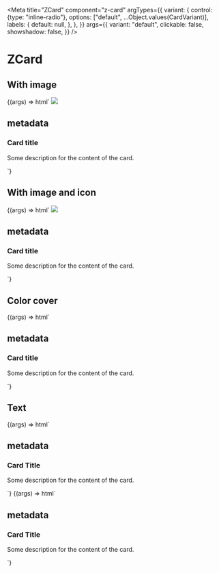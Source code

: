 
<Meta
  title="ZCard"
  component="z-card"
  argTypes={{
    variant: {
      control: {type: "inline-radio"},
      options: ["default", ...Object.values(CardVariant)],
      labels: {
        default: null,
      },
    },
  }}
  args={{
    variant: "default",
    clickable: false,
    showshadow: false,
  }}
/>

# ZCard

## With image

<Canvas>
  <Story name="With image">
    {(args) => html`
      <z-card
        class="demo-card"
        .variant="${args.variant}"
        .clickable="${args.clickable}"
        .showshadow="${args.showshadow}"
      >
        <img
          slot="cover"
          src="https://i.pinimg.com/originals/b9/fc/7e/b9fc7e6b2dd2ca128bcc3412e68994f0.jpg"
        />
        <h2
          class="body-5"
          slot="metadata"
        >
          metadata
        </h2>
        <h3 slot="title">Card title</h3>
        <p
          class="body-3"
          slot="text"
        >
          Some description for the content of the card.
        </p>
        <z-icon
          name="share"
          slot="action"
        ></z-icon>
        <z-icon
          name="delete"
          slot="action"
        ></z-icon>
      </z-card>
    `}
  </Story>
</Canvas>

## With image and icon

<Canvas>
  <Story
    name="With image and icon"
    args={{
      coverIcon: "play-filled",
    }}
  >
    {(args) => html`
      <z-card
        class="demo-card"
        cover-icon="${args.coverIcon}"
        .variant="${args.variant}"
        .clickable="${args.clickable}"
        .showshadow="${args.showshadow}"
      >
        <img
          slot="cover"
          src="https://i.pinimg.com/originals/b9/fc/7e/b9fc7e6b2dd2ca128bcc3412e68994f0.jpg"
        />
        <h2
          class="body-5"
          slot="metadata"
        >
          metadata
        </h2>
        <h3 slot="title">Card title</h3>
        <p
          class="body-3"
          slot="text"
        >
          Some description for the content of the card.
        </p>
        <z-icon
          name="share"
          slot="action"
        ></z-icon>
        <z-icon
          name="delete"
          slot="action"
        ></z-icon>
      </z-card>
    `}
  </Story>
</Canvas>

## Color cover

<Canvas>
  <Story
    name="Color cover"
    args={{
      "--z-card--color-cover-background": "var(--yellow500)",
    }}
  >
    {(args) => html`
      <z-card
        class="demo-card"
        .variant="${args.variant}"
        .clickable="${args.clickable}"
        .showshadow="${args.showshadow}"
        style="--z-card--color-cover-background: ${args["--z-card--color-cover-background"]};"
      >
        <h2
          class="body-5"
          slot="metadata"
        >
          metadata
        </h2>
        <h3 slot="title">Card title</h3>
        <p
          class="body-3"
          slot="text"
        >
          Some description for the content of the card.
        </p>
        <z-icon
          name="share"
          slot="action"
        ></z-icon>
        <z-icon
          name="delete"
          slot="action"
        ></z-icon>
      </z-card>
    `}
  </Story>
</Canvas>

## Text

<Canvas>
  <Story
    name="Text variant - primary background"
    args={{
      "--z-card--text-border-radius": "4px",
    }}
    parameters={{
      controls: {
        exclude: ["variant"],
      },
    }}
  >
    {(args) => html`
      <z-card
        class="text-variant-card"
        variant="text"
        .clickable="${args.clickable}"
        .showshadow="${args.showshadow}"
        style=${styleMap({
          "--z-card--text-background": "var(--color-primary01)",
          "--z-card--text-border-radius": `${args["--z-card--text-border-radius"]}`,
          "color": "var(--color-text-inverse)",
        })}
      >
        <h2
          class="body-5"
          slot="metadata"
        >
          metadata
        </h2>
        <h3 slot="title">Card Title</h3>
        <p
          class="body-3"
          slot="text"
        >
          Some description for the content of the card.
        </p>
        <z-icon
          name="share"
          slot="action"
          fill="color-surface01"
        ></z-icon>
        <z-icon
          name="delete"
          slot="action"
          fill="color-surface01"
        ></z-icon>
      </z-card>
    `}
  </Story>
  <Story
    name="Text variant - white background and bordered"
    args={{
      "--z-card--text-border": "2px solid var(--gray800)",
      "--z-card--text-border-radius": "4px",
      "--z-card--text-padding": "4px",
    }}
    parameters={{
      controls: {
        exclude: ["variant"],
      },
    }}
  >
    {(args) => html`<z-card
      class="text-variant-card"
      variant="text"
      .clickable="${args.clickable}"
      .showshadow="${args.showshadow}"
      style=${styleMap({
        "--z-card--text-background": `var(--color-white)`,
        "--z-card--text-border": `${args["--z-card--text-border"]}`,
        "--z-card--text-border-radius": `${args["--z-card--text-border-radius"]}`,
        "--z-card--text-padding": `${args["--z-card--text-padding"]}`,
      })}
    >
      <h2
        class="body-5"
        slot="metadata"
      >
        metadata
      </h2>
      <h3 slot="title">Card Title</h3>
      <p
        class="body-3"
        slot="text"
      >
        Some description for the content of the card.
      </p>
      <z-icon
        name="share"
        slot="action"
        fill="color-primary01"
      ></z-icon>
      <z-icon
        name="delete"
        slot="action"
        fill="color-primary01"
      ></z-icon>
    </z-card>`}
  </Story>
</Canvas>

<ArgsTable of="z-card" />
